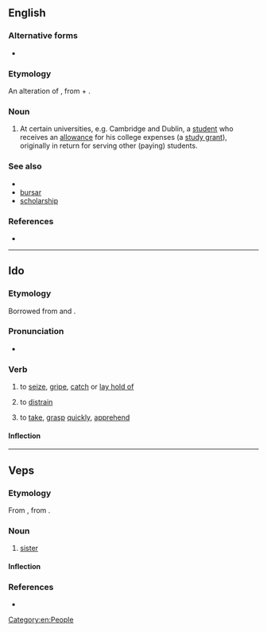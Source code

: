 {{also|sizär}}
==English==

===Alternative forms===
* {{l|en|sizer}}

===Etymology===
An alteration of {{m|en|sizer}}, from {{m|en|size||fixed portion}} + {{m|en|-er}}.

===Noun===
{{en-noun}}

# {{lb|en|British}} At certain universities, e.g. Cambridge and Dublin, a [[student]] who receives an [[allowance]] for his college expenses (a [[study grant]]), originally in return for serving other (paying) students.

===See also===
* {{pedia}}
* [[bursar]]
* [[scholarship]]

===References===
* {{R:Websters}}

[[Category:en:People]]

----

==Ido==

===Etymology===
Borrowed from {{bor|io|en|seize}} and {{bor|io|fr|saisir}}.

===Pronunciation===
* {{IPA|io|/siˈzar/}}

===Verb===
{{io-verb|siz}}

# {{lb|io|transitive}} to [[seize]], [[gripe]], [[catch]] or [[lay hold of]]
# {{lb|io|transitive}} to [[distrain]] {{gloss|property}}
# {{lb|io|transitive|figuratively}} to [[take]], [[grasp]] [[quickly]], [[apprehend]] {{gloss|arrest}}

====Inflection====
{{io-conj}}

----

==Veps==

===Etymology===
From {{inh|vep|fiu-fin-pro|*sesar}}, from {{der|liv|ine-bsl-pro|*swésō}}.

===Noun===
{{vep-noun}}

# [[sister]]

====Inflection====
{{vep-decl-stems|sizar||en|t|id}}

===References===
* {{R:vep:UVVV|сестра}}

{{topics|vep|Family}}